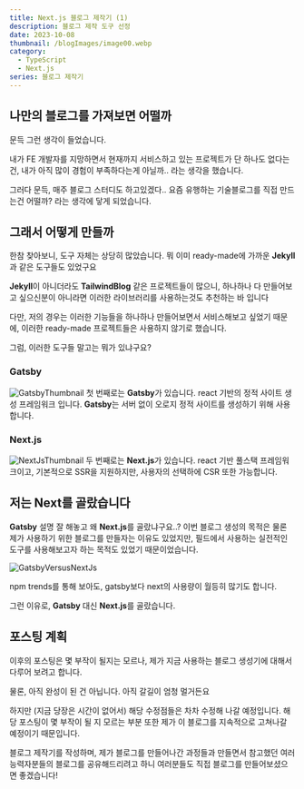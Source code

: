 ```yaml
---
title: Next.js 블로그 제작기 (1)
description: 블로그 제작 도구 선정
date: 2023-10-08
thumbnail: /blogImages/image00.webp
category:
  - TypeScript
  - Next.js
series: 블로그 제작기
---
```


## 나만의 블로그를 가져보면 어떨까

문득 그런 생각이 들었습니다.

내가 FE 개발자를 지망하면서 현재까지 서비스하고 있는 프로젝트가 단 하나도 없다는건,
내가 아직 많이 경험이 부족하다는게 아닐까.. 라는 생각을 했습니다.

그러다 문득, 매주 블로그 스터디도 하고있겠다.. 요즘 유행하는 기술블로그를 직접 만드는건 어떨까? 라는 생각에 닿게 되었습니다.

## 그래서 어떻게 만들까

한참 찾아보니, 도구 자체는 상당히 많았습니다.
뭐 이미 ready-made에 가까운 **Jekyll**과 같은 도구들도 있었구요

**Jekyll**이 아니더라도 **TailwindBlog** 같은 프로젝트들이 많으니, 하나하나 다 만들어보고 싶으신분이 아니라면 이러한 라이브러리를 사용하는것도 추천하는 바 입니다

다만, 저의 경우는 이러한 기능들을 하나하나 만들어보면서 서비스해보고 싶었기 때문에, 이러한 ready-made 프로젝트들은 사용하지 않기로 했습니다.

그럼, 이러한 도구들 말고는 뭐가 있냐구요?

### Gatsby

![GatsbyThumbnail](</blogImages/2023/2023_10/2023_10_08/2023_10_08_(1).webp>)
첫 번째로는 **Gatsby**가 있습니다. react 기반의 정적 사이트 생성 프레임워크 입니다.
**Gatsby**는 서버 없이 오로지 정적 사이트를 생성하기 위해 사용합니다.

### Next.js

![NextJsThumbnail](</blogImages/2023/2023_10/2023_10_08/2023_10_08_(2).webp>)
두 번째로는 **Next.js**가 있습니다. react 기반 풀스택 프레임워크이고, 기본적으로 SSR을 지원하지만,
사용자의 선택하에 CSR 또한 가능합니다.

## 저는 Next를 골랐습니다

**Gatsby** 설명 잘 해놓고 왜 **Next.js**를 골랐냐구요..?
이번 블로그 생성의 목적은 물론 제가 사용하기 위한 블로그를 만들자는 이유도 있었지만,
필드에서 사용하는 실전적인 도구를 사용해보고자 하는 목적도 있었기 때문이었습니다.

![GatsbyVersusNextJs](</blogImages/2023/2023_10/2023_10_08/2023_10_08_(3).webp>)

npm trends를 통해 보아도, gatsby보다 next의 사용량이 월등히 많기도 합니다.

그런 이유로, **Gatsby** 대신 **Next.js**를 골랐습니다.

## 포스팅 계획

이후의 포스팅은 몇 부작이 될지는 모르나, 제가 지금 사용하는 블로그 생성기에 대해서 다루어 보려고 합니다.

물론, 아직 완성이 된 건 아닙니다. 아직 갈길이 엄청 멀거든요

하지만 (지금 당장은 시간이 없어서) 해당 수정점들은 차차 수정해 나갈 예정입니다.
해당 포스팅이 몇 부작이 될 지 모르는 부분 또한 제가 이 블로그를 지속적으로 고쳐나갈 예정이기 때문입니다.

블로그 제작기를 작성하며, 제가 블로그를 만들어나간 과정들과 만들면서 참고했던 여러 능력자분들의 블로그를 공유해드리려고 하니 여러분들도 직접 블로그를 만들어보셨으면 좋겠습니다!
